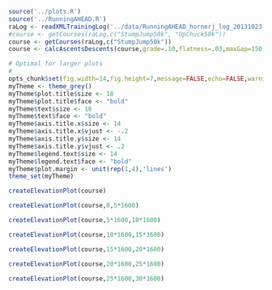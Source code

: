 ```r
source('../plots.R')
source('../RunningAHEAD.R')
raLog <- readXMLTrainingLog('../data/RunningAHEAD_hornerj_log_20131023.xml')
#course <- getCourses(raLog,c("StumpJump50k", "UpChuck50k"))
course <- getCourses(raLog,c("StumpJump50k"))
course <- calcAscentsDescents(course,grade=.10,flatness=.03,maxGap=150, minRun=100)

# Optimal for larger plots
#
opts_chunk$set(fig.width=14,fig.height=7,message=FALSE,echo=FALSE,warning=FALSE)
myTheme <- theme_grey()
myTheme$plot.title$size <- 18
myTheme$plot.title$face <- "bold"
myTheme$text$size <- 16
myTheme$text$face <- "bold"
myTheme$axis.title.x$size <- 14
myTheme$axis.title.x$vjust <- -.2
myTheme$axis.title.y$size <- 14
myTheme$axis.title.y$vjust <- .2
myTheme$legend.text$size <- 14
myTheme$legend.text$face <- "bold"
myTheme$plot.margin <- unit(rep(1,4),'lines')
theme_set(myTheme)
```
```r
createElevationPlot(course)
```
```r
createElevationPlot(course,0,5*1600)
```

```r
createElevationPlot(course,5*1600,10*1600)
```
```r
createElevationPlot(course,10*1600,15*1600)
```
```r
createElevationPlot(course,15*1600,20*1600)
```
```r
createElevationPlot(course,20*1600,25*1600)
```
```r
createElevationPlot(course,25*1600,30*1600)
```
